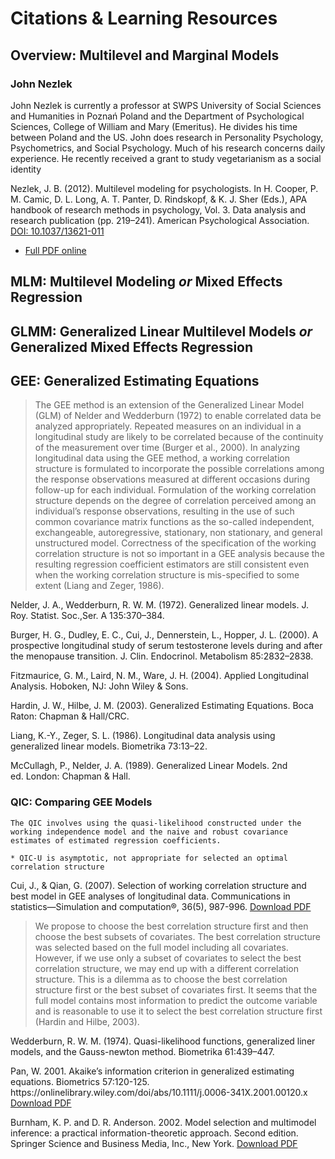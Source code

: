 # Citations & Learning Resources

## Overview: Multilevel and Marginal Models



### John Nezlek

John Nezlek is currently a professor at SWPS University of Social Sciences and Humanities in Poznań Poland and the Department of Psychological Sciences, College of William and Mary (Emeritus). He divides his time between Poland and the US. John does research in Personality Psychology, Psychometrics, and Social Psychology. Much of his research concerns daily experience. He recently received a grant to study vegetarianism as a social identity


Nezlek, J. B. (2012). Multilevel modeling for psychologists. In H. Cooper, P. M. Camic, D. L. Long, A. T. Panter, D. Rindskopf, & K. J. Sher (Eds.), APA handbook of research methods in psychology, Vol. 3. Data analysis and research publication (pp. 219–241). American Psychological Association. [DOI: 10.1037/13621-011](https://doi.org/10.1037/13621-011)




* [Full PDF online](https://jbnezl.people.wm.edu/Reprints/2012-APA-Handbook-MLM.pdf)



## MLM: Multilevel Modeling *or* Mixed Effects Regression


## GLMM: Generalized Linear Multilevel Models *or* Generalized Mixed Effects Regression



## GEE: Generalized Estimating Equations


> The GEE method is an extension of the Generalized Linear Model (GLM) of Nelder and Wedderburn (1972) to enable correlated data be analyzed appropriately.  Repeated measures on an individual in a longitudinal study are likely to be correlated because of the continuity of the measurement over time (Burger et al., 2000). In analyzing longitudinal data using the GEE method, a working correlation structure is formulated to incorporate the possible correlations among the response observations measured at different occasions during follow-up for each individual. Formulation of the working correlation structure depends on the degree of correlation perceived among an individual’s response observations, resulting in the use of such common covariance matrix functions as the so-called independent, exchangeable, autoregressive, stationary, non stationary, and general unstructured model. Correctness of the specification of the working correlation structure is not so important in a GEE analysis because the resulting regression coefficient estimators are still consistent even when the working correlation structure is mis-specified to some extent (Liang and Zeger, 1986).

Nelder, J. A., Wedderburn, R. W. M. (1972). Generalized linear models. J. Roy. Statist. Soc.,Ser. A 135:370–384.

Burger, H. G., Dudley, E. C., Cui, J., Dennerstein, L., Hopper, J. L. (2000). A prospective longitudinal study of serum testosterone levels during and after the menopause transition. J. Clin. Endocrinol. Metabolism 85:2832–2838.

Fitzmaurice, G. M., Laird, N. M., Ware, J. H. (2004). Applied Longitudinal Analysis. Hoboken, NJ: John Wiley & Sons.

Hardin, J. W., Hilbe, J. M. (2003). Generalized Estimating Equations. Boca Raton: Chapman & Hall/CRC.

Liang, K.-Y., Zeger, S. L. (1986). Longitudinal data analysis using generalized linear models. Biometrika 73:13–22.

McCullagh, P., Nelder, J. A. (1989). Generalized Linear Models. 2nd ed. London: Chapman & Hall.


### QIC: Comparing GEE Models




```{block type='rmdlink', echo=TRUE}
The QIC involves using the quasi-likelihood constructed under the working independence model and the naive and robust covariance estimates of estimated regression coefficients.

* QIC-U is asymptotic, not appropriate for selected an optimal correlation structure
```


Cui, J., & Qian, G. (2007). Selection of working correlation structure and best model in GEE analyses of longitudinal data. Communications in statistics—Simulation and computation®, 36(5), 987-996. [Download PDF](https://www.tandfonline.com/doi/pdf/10.1080/03610910701539617)


> We propose to choose the best correlation structure first and then choose the best subsets of covariates. The best correlation structure was selected based on the full model including all covariates. However, if we use only a subset of covariates to select the best correlation structure, we may end up with a different correlation structure. This is a dilemma as to choose the best correlation structure first or the best subset of covariates first. It seems that the full model contains most information to predict the outcome variable and is reasonable to use it to select the best correlation structure first (Hardin and Hilbe, 2003).


Wedderburn, R. W. M. (1974). Quasi-likelihood functions, generalized liner models, and the Gauss-newton method. Biometrika 61:439–447.





Pan, W. 2001. Akaike’s information criterion in generalized estimating equations. Biometrics 57:120-125. https://onlinelibrary.wiley.com/doi/abs/10.1111/j.0006-341X.2001.00120.x [Download PDF](https://onlinelibrary.wiley.com/doi/pdf/10.1111/j.0006-341X.2001.00120.x)

Burnham, K. P. and D. R. Anderson. 2002. Model selection and multimodel inference: a practical information-theoretic approach. Second edition. Springer Science and Business Media, Inc., New York. [Download PDF](https://cds.cern.ch/record/1608735/files/9780387953649_TOC.pdf)



